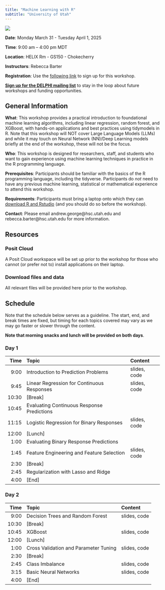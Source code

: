 ```yaml
---
title: "Machine Learning with R"
subtitle: "University of Utah"
---
```


[![](DELPHI-long.png)](https://uofuhealth.utah.edu/delphi-data-science-initiative)


::: {.callout-note appearance="simple" icon=false}
**Date**: Monday March 31 - Tuesday April 1, 2025

**Time**: 9:00 am -- 4:00 pm MDT

**Location**: HELIX Rm - GS150 - Chokecherry

**Instructors**: Rebecca Barter
:::

**Registration**: Use the [following link](https://docs.google.com/forms/d/e/1FAIpQLSdv5hYtDZz_vVQi3es6XI2Uzxf25S_LhCe485Fd_A6ekGDadQ/viewform) to sign up for this workshop.

[**Sign up for the DELPHI mailing list**](https://www.lists.utah.edu/wws/subscribe/delphi?previous_action=info) to stay in the loop about future workshops and funding opportunities.

## General Information

**What**: This workshop provides a practical introduction to foundational machine learning algorithms, including linear regression, random forest, and XGBoost, with hands-on applications and best practices using tidymodels in R. Note that this workshop will NOT cover Large Language Models (LLMs) and while it may touch on Neural Network (NN)/Deep Learning models briefly at the end of the workshop, these will not be the focus.

**Who**: This workshop is designed for researchers, staff, and students who want to gain experience using machine learning techniques in practice in the R programming language. 

**Prerequisites**: Participants should be familiar with the basics of the R programming language, including the tidyverse. Participants do *not* need to have any previous machine learning, statistical or mathematical experience to attend this workshop.

**Requirements**: Participants must bring a laptop onto which they can [download R and Rstudio](https://posit.co/download/rstudio-desktop/) (and you should do so before the workshop).

**Contact**: Please email andrew.george@hsc.utah.edu and rebecca.barter@hsc.utah.edu for more information.



## Resources


### Posit Cloud

A Posit Cloud workspace will be set up prior to the workshop for those who cannot (or prefer not to) install applications on their laptop.


### Download files and data

All relevant files will be provided here prior to the workshop.

<!-- If you are working in RStudio locally (rather than using posit cloud, above) [click here](content.zip "download")XXXXXXX to download all of the .qmd files and data files we will be using throughout the workshop. -->


## Schedule

Note that the schedule below serves as a guideline. The start, end, and break times are fixed, but timing for each topics covered may vary as we may go faster or slower through the content.

**Note that morning snacks and lunch will be provided on both days**.



### Day 1


| Time  | Topic     | Content |
| ----:|:----|:---------------|
| 9:00   | Introduction to Prediction Problems |   slides, code |
| 9:45   | Linear Regression for Continuous Responses | slides, code |
| 10:30   | [Break] |   |   
| 10:45   | Evaluating Continuous Response Predictions |
| 11:15  | Logistic Regression for Binary Responses |  slides, code |
| 12:00  | [Lunch] | |    
| 1:00   | Evaluating Binary Response Predictions |
| 1:45   | Feature Engineering and Feature Selection | slides, code |
| 2:30   | [Break] | |    
| 2:45   | Regularization with Lasso and Ridge |
| 4:00   | [End] |  |  
 


### Day 2


| Time   | Topic           | Content
| ----:|:----|:---------------|
| 9:00    | Decision Trees and Random Forest |  slides, code |
| 10:30   | [Break] |   | 
| 10:45    | XGBoost  | slides, code |
| 12:00   | [Lunch] |   |   
| 1:00   | Cross Validation and Parameter Tuning | slides, code | 
| 2:30   | [Break] |   |   
| 2:45   | Class Imbalance  | slides, code |
| 3:15   | Basic Neural Networks | slides, code |
| 4:00  | [End] |   |   
